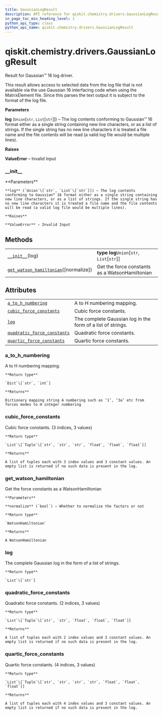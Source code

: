 ```yaml
---
title: GaussianLogResult
description: API reference for qiskit.chemistry.drivers.GaussianLogResult
in_page_toc_min_heading_level: 1
python_api_type: class
python_api_name: qiskit.chemistry.drivers.GaussianLogResult
---
```


# qiskit.chemistry.drivers.GaussianLogResult

<Class id="qiskit.chemistry.drivers.GaussianLogResult" isDedicatedPage={true} github="https://github.com/qiskit-community/qiskit-aqua/tree/stable/0.9/qiskit/chemistry/drivers/gaussiand/gaussian_log_result.py" signature="GaussianLogResult(log)">
  Result for Gaussian™ 16 log driver.

  This result allows access to selected data from the log file that is not available via the use Gaussian 16 interfacing code when using the MatrixElement file. Since this parses the text output it is subject to the format of the log file.

  **Parameters**

  **log** (`Union`\[`str`, `List`\[`str`]]) – The log contents conforming to Gaussian™ 16 format either as a single string containing new line characters, or as a list of strings. If the single string has no new line characters it is treated a file name and the file contents will be read (a valid log file would be multiple lines).

  **Raises**

  **ValueError** – Invalid Input

  ### \_\_init\_\_

  <Function id="qiskit.chemistry.drivers.GaussianLogResult.__init__" signature="__init__(log)">
    **Parameters**

    **log** (`Union`\[`str`, `List`\[`str`]]) – The log contents conforming to Gaussian™ 16 format either as a single string containing new line characters, or as a list of strings. If the single string has no new line characters it is treated a file name and the file contents will be read (a valid log file would be multiple lines).

    **Raises**

    **ValueError** – Invalid Input
  </Function>

  ## Methods

  |                                                                                                                                                                                  |                                                |
  | -------------------------------------------------------------------------------------------------------------------------------------------------------------------------------- | ---------------------------------------------- |
  | [`__init__`](#qiskit.chemistry.drivers.GaussianLogResult.__init__ "qiskit.chemistry.drivers.GaussianLogResult.__init__")(log)                                                    | **type log**`Union`\[`str`, `List`\[`str`]]    |
  | [`get_watson_hamiltonian`](#qiskit.chemistry.drivers.GaussianLogResult.get_watson_hamiltonian "qiskit.chemistry.drivers.GaussianLogResult.get_watson_hamiltonian")(\[normalize]) | Get the force constants as a WatsonHamiltonian |

  ## Attributes

  |                                                                                                                                                                             |                                                             |
  | --------------------------------------------------------------------------------------------------------------------------------------------------------------------------- | ----------------------------------------------------------- |
  | [`a_to_h_numbering`](#qiskit.chemistry.drivers.GaussianLogResult.a_to_h_numbering "qiskit.chemistry.drivers.GaussianLogResult.a_to_h_numbering")                            | A to H numbering mapping.                                   |
  | [`cubic_force_constants`](#qiskit.chemistry.drivers.GaussianLogResult.cubic_force_constants "qiskit.chemistry.drivers.GaussianLogResult.cubic_force_constants")             | Cubic force constants.                                      |
  | [`log`](#qiskit.chemistry.drivers.GaussianLogResult.log "qiskit.chemistry.drivers.GaussianLogResult.log")                                                                   | The complete Gaussian log in the form of a list of strings. |
  | [`quadratic_force_constants`](#qiskit.chemistry.drivers.GaussianLogResult.quadratic_force_constants "qiskit.chemistry.drivers.GaussianLogResult.quadratic_force_constants") | Quadratic force constants.                                  |
  | [`quartic_force_constants`](#qiskit.chemistry.drivers.GaussianLogResult.quartic_force_constants "qiskit.chemistry.drivers.GaussianLogResult.quartic_force_constants")       | Quartic force constants.                                    |

  ### a\_to\_h\_numbering

  <Function id="qiskit.chemistry.drivers.GaussianLogResult.a_to_h_numbering" signature="property a_to_h_numbering">
    A to H numbering mapping.

    **Return type**

    `Dict`\[`str`, `int`]

    **Returns**

    Dictionary mapping string A numbering such as ‘1’, ‘3a’ etc from forces modes to H integer numbering
  </Function>

  ### cubic\_force\_constants

  <Function id="qiskit.chemistry.drivers.GaussianLogResult.cubic_force_constants" signature="property cubic_force_constants">
    Cubic force constants. (3 indices, 3 values)

    **Return type**

    `List`\[`Tuple`\[`str`, `str`, `str`, `float`, `float`, `float`]]

    **Returns**

    A list of tuples each with 3 index values and 3 constant values. An empty list is returned if no such data is present in the log.
  </Function>

  ### get\_watson\_hamiltonian

  <Function id="qiskit.chemistry.drivers.GaussianLogResult.get_watson_hamiltonian" signature="get_watson_hamiltonian(normalize=True)">
    Get the force constants as a WatsonHamiltonian

    **Parameters**

    **normalize** (`bool`) – Whether to normalize the factors or not

    **Return type**

    `WatsonHamiltonian`

    **Returns**

    A WatsonHamiltonian
  </Function>

  ### log

  <Function id="qiskit.chemistry.drivers.GaussianLogResult.log" signature="property log">
    The complete Gaussian log in the form of a list of strings.

    **Return type**

    `List`\[`str`]
  </Function>

  ### quadratic\_force\_constants

  <Function id="qiskit.chemistry.drivers.GaussianLogResult.quadratic_force_constants" signature="property quadratic_force_constants">
    Quadratic force constants. (2 indices, 3 values)

    **Return type**

    `List`\[`Tuple`\[`str`, `str`, `float`, `float`, `float`]]

    **Returns**

    A list of tuples each with 2 index values and 3 constant values. An empty list is returned if no such data is present in the log.
  </Function>

  ### quartic\_force\_constants

  <Function id="qiskit.chemistry.drivers.GaussianLogResult.quartic_force_constants" signature="property quartic_force_constants">
    Quartic force constants. (4 indices, 3 values)

    **Return type**

    `List`\[`Tuple`\[`str`, `str`, `str`, `str`, `float`, `float`, `float`]]

    **Returns**

    A list of tuples each with 4 index values and 3 constant values. An empty list is returned if no such data is present in the log.
  </Function>
</Class>

